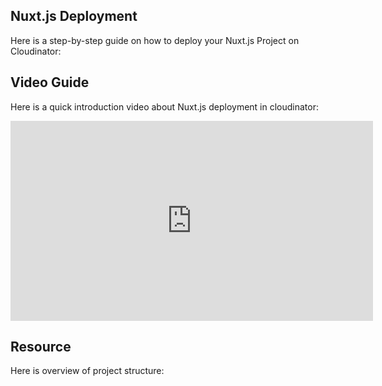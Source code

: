 
## <span className="text-purple-700 font-bold">Nuxt​.js Deployment</span>

Here is a step-by-step guide on how to deploy your Nuxt.js Project on Cloudinator: 

<NuxtJSDeployGuide />

## <span className="text-purple-700 font-bold">Video Guide</span>

Here is a quick introduction video about Nuxt.js deployment in cloudinator:

<div style={{ display: 'flex', justifyContent: 'center', margin: '20px 0' }}>
  <iframe
    width="580"
    height="320"
    src="https://www.youtube.com/embed/kIpW8ZkfsYs"
    frameBorder="0"
    allow="accelerometer; autoplay; clipboard-write; encrypted-media; gyroscope; picture-in-picture"
    allowFullScreen
    style={{ border: '1px solid #ccc', borderRadius: '8px' }}
  ></iframe>
</div>

## <span className="text-purple-700 font-bold">Resource</span>

Here is overview of project structure:

<div className="p-4">
  <NuxtjsGitHubLink 
    repoUrl="https://github.com/VathanakSol/basic-nuxt" 
    repoName="basic-nuxt"
  />
</div>